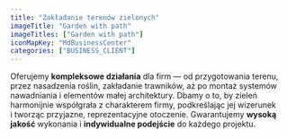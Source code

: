 ```yaml
---
title: "Zakładanie terenów zielonych"
imageTitle: "Garden with path"
imageTitles: ["Garden with path"]
iconMapKey: "MdBusinessCenter"
categories: ["BUSINESS_CLIENT"]
---
```


Oferujemy **kompleksowe działania** dla firm — od przygotowania terenu, przez nasadzenia roślin, zakładanie trawników, aż po montaż systemów nawadniania i&nbsp;elementów małej architektury. Dbamy o&nbsp;to, by zieleń harmonijnie współgrała z&nbsp;charakterem firmy, podkreślając jej wizerunek i&nbsp;tworząc przyjazne, reprezentacyjne otoczenie. Gwarantujemy **wysoką jakość** wykonania i&nbsp;**indywidualne podejście** do każdego projektu.

